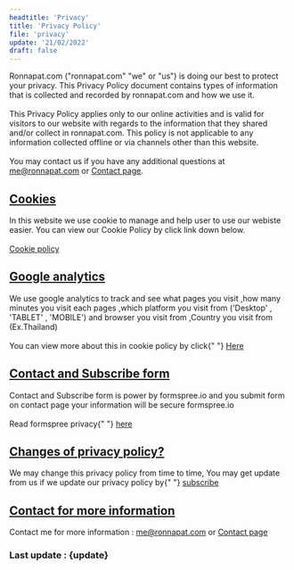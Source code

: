 ```yaml
---
headtitle: 'Privacy'
title: 'Privacy Policy'
file: 'privacy'
update: '21/02/2022'
draft: false
---
```

Ronnapat.com ("ronnapat.com" "we" or "us") is doing our best to
protect your privacy. This Privacy Policy document contains types of
information that is collected and recorded by ronnapat.com and how
we use it.
<br />
<br />
This Privacy Policy applies only to our online activities and is
valid for visitors to our website with regards to the information
that they shared and/or collect in ronnapat.com. This policy is not
applicable to any information collected offline or via channels
other than this website.
<br />
<br />
You may contact us if you have any additional questions at
<a href="mailto:me@ronnapat.com" className="underline">me@ronnapat.com</a>
or <a href="/contact" className="underline">Contact page</a>.
          <div className="mt-14" id="cookie">
            <h2>
              <a href="#cookie" className="tag inline-flex">
                Cookies
              </a>
            </h2>
            <p className="mt-10">
              In this website we use cookie to manage and help user to use our
              webiste easier. You can view our Cookie Policy by click link down
              below.
              <br />
              <br />
              <a href="/cookie">Cookie policy</a>
            </p>
          </div>
          <div className="mt-14" id="google-analytics">
            <h2>
              <a href="#google-analytics" className="tag inline-flex">
                Google analytics
              </a>
            </h2>
            <p className="mt-10">
              We use google analytics to track and see what pages you visit ,how
              many minutes you visit each pages ,which platform you visit from
              ('Desktop' , 'TABLET' , 'MOBILE') and browser you visit from
              ,Country you visit from (Ex.Thailand)
              <br />
              <br />
              You can view more about this in cookie policy by click{" "}
              <a href="/cookie">Here</a>
            </p>
          </div>
          <div className="mt-14" id="contact-and-subscribe-form">
            <h2>
              <a href="#contact-and-subscribe-form" className="tag inline-flex">
                Contact and Subscribe form
              </a>
            </h2>
            <p className="mt-10">
              Contact and Subscribe form is power by formspree.io and you submit
              form on contact page your information will be secure formspree.io
              <br />
              <br />
              Read formspree privacy{" "}
              <a
                href="https://formspree.io/legal/privacy-policy"
                target="_blank"
              >
                here
              </a>
            </p>
          </div>
          <div className="mt-14" id="changes-of-privacy-policy">
            <h2>
              <a href="#changes-of-privacy-policy" className="tag inline-flex">
                Changes of privacy policy?
              </a>
            </h2>
            <p className="mt-10">
              We may change this privacy policy from time to time, You may get
              update from us if we update our privacy policy by{" "}
              <a href="/en-us/#sub" className="underline">
                subscribe
              </a>
            </p>
          </div>
          <div className="mt-14 mb-10" id="contact-for-more-information">
            <h2>
              <a
                href="#contact-for-more-information"
                className="tag inline-flex"
              >
                Contact for more information
              </a>
            </h2>
            <p className="mt-10">
                  Contact me for more information : <a href="mailto:me@ronnapat.com" className="underline">me@ronnapat.com</a> or
    <a className="underline" href="/contact">Contact page</a>
            </p>
          </div>
          <h3 className="text-2xl text-gray-600 dark:text-gray-200">
            Last update : {update}
          </h3>